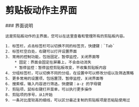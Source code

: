 # 剪贴板动作主界面


<div className="responsive-layout">
  <div className="image-container">
    <ClickableImage src={clipwindow} alt="剪贴板动作主界面" />
  </div>
  <div className="text-container">
    ### 界面说明
    
    这是剪贴板动作的主界面，您可以在这里查看和管理所有的剪贴板内容。

    1. 标签栏，点击标签栏可以切换不同的标签页，快捷键：`Tab`  
    2. 标签栏空白处，右键可以打开设置界面
    3. 常用的控制功能，包括固定，暂停监控，关闭界面等
        * 固定：界面会固定在屏幕上，不会自动消失
        * 暂停监控：暂停监控剪贴板改变，不收集剪贴板内容
    4. 分组标签栏，可以切换不同的分组，在设置中可以修改分组以及筛选策略
    5. 更多常用的设置项，包括置顶，暂停监控，关闭界面等
    6. 搜索框，输入内容进行筛选，快捷键：a-z 的字母键
    7. 剪贴项，鼠标右键打开菜单，可以执行更多操作
    8. 剪贴项的序号，从1开始
    9. 一条对比度较高的细线，可以区分最近复制的剪贴板项是否粘贴使用过
  </div>
</div>
